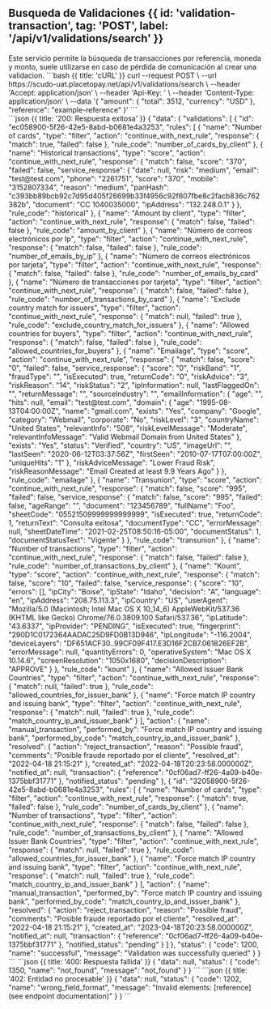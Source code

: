 
<MissingTranslationBanner />

## Busqueda de Validaciones {{ id: 'validation-transaction', tag: 'POST', label: '/api/v1/validations/search' }}

<Row>
    <Col>
        Este servicio permite la búsqueda de transacciones por referencia, moneda y monto, suele utilizarse en caso de pérdida de comunicación al crear una validacion.
        <ApiReader
            path="/api/v1/validations/search"
            method="POST"
            type="header"
            api={props.refs}
        />
        <ApiReader
            path="/api/v1/validations/search"
            method="POST"
            api={props.refs}
        />
    </Col>
    <Col sticky>
        <CodeGroup title="Solicitud" tag="GET" label="/api/v1/validations/search">
            ```bash {{ title: 'cURL' }}
                curl --request POST \
                --url https://scudo-uat.placetopay.net/api/v1/validations/search \
                --header 'Accept: application/json' \
                --header 'Api-Key: ' \
                --header 'Content-Type: application/json' \
                --data '{
                    "amount": {
                        "total": 3512,
                        "currency": "USD"
                    },
                    "reference": "example-reference"
                }'
            ```
        </CodeGroup>
    </Col>
</Row>

<Row>
    <Col>
        <ApiReader
            path="/api/v1/validations/search"
            method="POST"
            type="response"
            api={props.refs}
        />
    </Col>
    <Col sticky>
        <br />
        <CodeGroup title="Respuesta">
            ```json {{ title: '200: Respuesta exitosa' }}
            {
                "data": {
                    "validations": [
                        {
                            "id": "ec058900-5f26-42e5-8abd-b0681e4a3253",
                            "rules": [
                                {
                                    "name": "Number of cards",
                                    "type": "filter",
                                    "action": "continue_with_next_rule",
                                    "response": {
                                        "match": true,
                                        "failed": false
                                    },
                                    "rule_code": "number_of_cards_by_client"
                                },
                                {
                                    "name": "Historical transactions",
                                    "type": "score",
                                    "action": "continue_with_next_rule",
                                    "response": {
                                        "match": false,
                                        "score": "370",
                                        "failed": false,
                                        "service_response": {
                                            "date": null,
                                            "risk": "medium",
                                            "email": "test@test.com",
                                            "phone": "2261751",
                                            "score": "370",
                                            "mobile": "3152807334",
                                            "reason": "medium",
                                            "panHash": "c393bb89bcb92c7d95d405f26699b33f4956c92f607fbe8c2facb836c762382b",
                                            "document": "CC 1040035000",
                                            "ipAddress": "132.248.0.1"
                                        }
                                    },
                                    "rule_code": "historical"
                                },
                                {
                                    "name": "Amount by client",
                                    "type": "filter",
                                    "action": "continue_with_next_rule",
                                    "response": {
                                        "match": false,
                                        "failed": false
                                    },
                                    "rule_code": "amount_by_client"
                                },
                                {
                                    "name": "Número de correos electrónicos por Ip",
                                    "type": "filter",
                                    "action": "continue_with_next_rule",
                                    "response": {
                                        "match": false,
                                        "failed": false
                                    },
                                    "rule_code": "number_of_emails_by_ip"
                                },
                                {
                                    "name": "Número de correos electrónicos por tarjeta",
                                    "type": "filter",
                                    "action": "continue_with_next_rule",
                                    "response": {
                                        "match": false,
                                        "failed": false
                                    },
                                    "rule_code": "number_of_emails_by_card"
                                },
                                {
                                    "name": "Número de transacciones por tarjeta",
                                    "type": "filter",
                                    "action": "continue_with_next_rule",
                                    "response": {
                                        "match": false,
                                        "failed": false
                                    },
                                    "rule_code": "number_of_transactions_by_card"
                                },
                                {
                                    "name": "Exclude country match for issuers",
                                    "type": "filter",
                                    "action": "continue_with_next_rule",
                                    "response": {
                                        "match": null,
                                        "failed": true
                                    },
                                    "rule_code": "exclude_country_match_for_issuers"
                                },
                                {
                                    "name": "Allowed countries for buyers",
                                    "type": "filter",
                                    "action": "continue_with_next_rule",
                                    "response": {
                                        "match": false,
                                        "failed": false
                                    },
                                    "rule_code": "allowed_countries_for_buyers"
                                },
                                {
                                    "name": "Emailage",
                                    "type": "score",
                                    "action": "continue_with_next_rule",
                                    "response": {
                                        "match": false,
                                        "score": "0",
                                        "failed": false,
                                        "service_response": {
                                            "score": "0",
                                            "riskBand": "1",
                                            "fraudType": "",
                                            "isExecuted": true,
                                            "returnCode": "0",
                                            "riskAdvice": "3",
                                            "riskReason": "14",
                                            "riskStatus": "2",
                                            "ipInformation": null,
                                            "lastFlaggedOn": "",
                                            "returnMessage": "",
                                            "sourceIndustry": "",
                                            "emailInformation": {
                                                "age": "",
                                                "hits": null,
                                                "email": "test@test.com",
                                                "domain": {
                                                    "age": "1995-08-13T04:00:00Z",
                                                    "name": "gmail.com",
                                                    "exists": "Yes",
                                                    "company": "Google",
                                                    "category": "Webmail",
                                                    "corporate": "No",
                                                    "riskLevel": "3",
                                                    "countryName": "United States",
                                                    "relevantInfo": "508",
                                                    "riskLevelMessage": "Moderate",
                                                    "relevantInfoMessage": "Valid Webmail Domain from United States"
                                                },
                                                "exists": "Yes",
                                                "status": "Verified",
                                                "country": "US",
                                                "imageUrl": "",
                                                "lastSeen": "2020-06-12T03:37:56Z",
                                                "firstSeen": "2010-07-17T07:00:00Z",
                                                "uniqueHits": "1"
                                            },
                                            "riskAdviceMessage": "Lower Fraud Risk",
                                            "riskReasonMessage": "Email Created at least 9.9 Years Ago"
                                        }
                                    },
                                    "rule_code": "emailage"
                                },
                                {
                                    "name": "Transunion",
                                    "type": "score",
                                    "action": "continue_with_next_rule",
                                    "response": {
                                        "match": false,
                                        "score": "995",
                                        "failed": false,
                                        "service_response": {
                                            "match": false,
                                            "score": "995",
                                            "failed": false,
                                            "ageRange": "",
                                            "document": "123456789",
                                            "fullName": "Foo",
                                            "sheetCode": "05521509999999999999",
                                            "isExecuted": true,
                                            "returnCode": 1,
                                            "returnText": "Consulta exitosa",
                                            "documentType": "CC",
                                            "errorMessage": null,
                                            "sheetDateTime": "2021-02-25T08:50:16-05:00",
                                            "documentStatus": 1,
                                            "documentStatusText": "Vigente"
                                        }
                                    },
                                    "rule_code": "transunion"
                                },
                                {
                                    "name": "Number of transactions",
                                    "type": "filter",
                                    "action": "continue_with_next_rule",
                                    "response": {
                                        "match": false,
                                        "failed": false
                                    },
                                    "rule_code": "number_of_transactions_by_client"
                                },
                                {
                                    "name": "Kount",
                                    "type": "score",
                                    "action": "continue_with_next_rule",
                                    "response": {
                                        "match": false,
                                        "score": "10",
                                        "failed": false,
                                        "service_response": {
                                            "score": "10",
                                            "errors": [],
                                            "ipCity": "Boise",
                                            "ipState": "Idaho",
                                            "decision": "A",
                                            "language": "en",
                                            "ipAddress": "208.75.113.3",
                                            "ipCountry": "US",
                                            "userAgent": "Mozilla/5.0 (Macintosh; Intel Mac OS X 10_14_6) AppleWebKit/537.36 (KHTML like Gecko) Chrome/76.0.3809.100 Safari/537.36",
                                            "ipLatitude": "43.6337",
                                            "ipProvider": "PENDING",
                                            "isExecuted": true,
                                            "fingerprint": "290D1C0172364AADAC25D9FD0B13D946",
                                            "ipLongitude": "-116.2004",
                                            "deviceLayers": "DF651ACF30..99CF09F417.E3D16F2CB7.061826EF2B",
                                            "errorMessage": null,
                                            "quantityErrors": 0,
                                            "operativeSystem": "Mac OS X 10.14.6",
                                            "screenResolution": "1050x1680",
                                            "decisionDescription": "APPROVE"
                                        }
                                    },
                                    "rule_code": "kount"
                                },
                                {
                                    "name": "Allowed Issuer Bank Countries",
                                    "type": "filter",
                                    "action": "continue_with_next_rule",
                                    "response": {
                                        "match": null,
                                        "failed": true
                                    },
                                    "rule_code": "allowed_countries_for_issuer_bank"
                                },
                                {
                                    "name": "Force match IP country and issuing bank",
                                    "type": "filter",
                                    "action": "continue_with_next_rule",
                                    "response": {
                                        "match": null,
                                        "failed": true
                                    },
                                    "rule_code": "match_country_ip_and_issuer_bank"
                                }
                            ],
                            "action": {
                                "name": "manual_transaction",
                                "performed_by": "Force match IP country and issuing bank",
                                "performed_by_code": "match_country_ip_and_issuer_bank"
                            },
                            "resolved": {
                                "action": "reject_transaction",
                                "reason": "Possible fraud",
                                "comments": "Posible fraude reportado por el cliente",
                                "resolved_at": "2022-04-18 21:15:21"
                            },
                            "created_at": "2022-04-18T20:23:58.000000Z",
                            "notified_at": null,
                            "transaction": {
                                "reference": "0cf06ad7-ff26-4a09-b40e-1375bbf31771"
                            },
                            "notified_status": "pending"
                        },
                        {
                            "id": "32058900-5f26-42e5-8abd-b0681e4a3253",
                            "rules": [
                                {
                                    "name": "Number of cards",
                                    "type": "filter",
                                    "action": "continue_with_next_rule",
                                    "response": {
                                        "match": true,
                                        "failed": false
                                    },
                                    "rule_code": "number_of_cards_by_client"
                                },
                                {
                                    "name": "Number of transactions",
                                    "type": "filter",
                                    "action": "continue_with_next_rule",
                                    "response": {
                                        "match": false,
                                        "failed": false
                                    },
                                    "rule_code": "number_of_transactions_by_client"
                                },
                                {
                                    "name": "Allowed Issuer Bank Countries",
                                    "type": "filter",
                                    "action": "continue_with_next_rule",
                                    "response": {
                                        "match": null,
                                        "failed": true
                                    },
                                    "rule_code": "allowed_countries_for_issuer_bank"
                                },
                                {
                                    "name": "Force match IP country and issuing bank",
                                    "type": "filter",
                                    "action": "continue_with_next_rule",
                                    "response": {
                                        "match": null,
                                        "failed": true
                                    },
                                    "rule_code": "match_country_ip_and_issuer_bank"
                                }
                            ],
                            "action": {
                                "name": "manual_transaction",
                                "performed_by": "Force match IP country and issuing bank",
                                "performed_by_code": "match_country_ip_and_issuer_bank"
                            },
                            "resolved": {
                                "action": "reject_transaction",
                                "reason": "Possible fraud",
                                "comments": "Posible fraude reportado por el cliente",
                                "resolved_at": "2022-04-18 21:15:21"
                            },
                            "created_at": "2023-04-18T20:23:58.000000Z",
                            "notified_at": null,
                            "transaction": {
                                "reference": "0cf06ad7-ff26-4a09-b40e-1375bbf31771"
                            },
                            "notified_status": "pending"
                        }
                    ]
                },
                "status": {
                    "code": 1200,
                    "name": "successful",
                    "message": "Validation was successfully queried"
                }
            }
            ```
            ```json {{ title: '400: Respuesta fallida' }}
            {
                "data": null,
                "status": {
                    "code": 1350,
                    "name": "not_found",
                    "message": "not_found"
                }
            }
            ```
            ```json {{ title: '402: Entidad no procesable' }}
            {
                "data": null,
                "status": {
                    "code": 1202,
                    "name": "wrong_field_format",
                    "message": "Invalid elements: [reference] (see endpoint documentation)"
                }
            }
            ```
        </CodeGroup>
    </Col>
</Row>